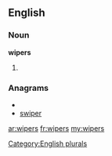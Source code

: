 ==English==

===Noun===
'''wipers'''

# {{plural of|[[wiper]]}}

===Anagrams===
* {{alphagram|eiprsw}}
* [[swiper#English|swiper]]

[[Category:English plurals]]

[[ar:wipers]]
[[fr:wipers]]
[[my:wipers]]